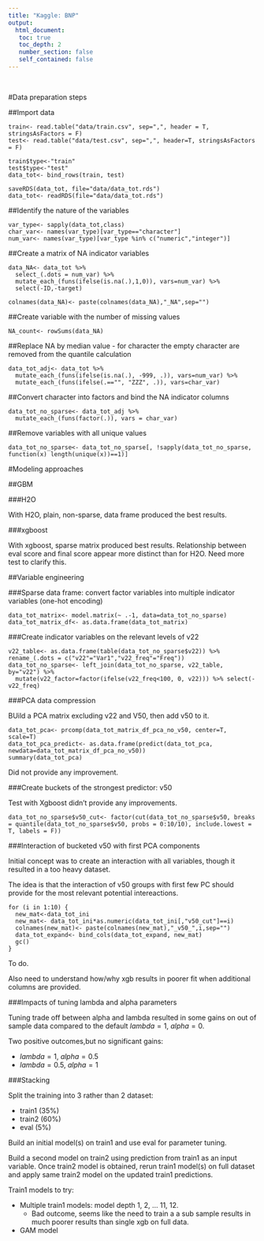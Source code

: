 ```yaml
---
title: "Kaggle: BNP"
output: 
  html_document:
   toc: true
   toc_depth: 2
   number_section: false
   self_contained: false
---
```


\ 

#Data preparation steps

##Import data

```
train<- read.table("data/train.csv", sep=",", header = T, stringsAsFactors = F)
test<- read.table("data/test.csv", sep=",", header=T, stringsAsFactors = F)

train$type<-"train"
test$type<-"test"
data_tot<- bind_rows(train, test)

saveRDS(data_tot, file="data/data_tot.rds")
data_tot<- readRDS(file="data/data_tot.rds")
```


##Identify the nature of the variables

```
var_type<- sapply(data_tot,class)
char_var<- names(var_type)[var_type=="character"]
num_var<- names(var_type)[var_type %in% c("numeric","integer")]
```

##Create a matrix of NA indicator variables

```
data_NA<- data_tot %>% 
  select_(.dots = num_var) %>% 
  mutate_each_(funs(ifelse(is.na(.),1,0)), vars=num_var) %>% 
  select(-ID,-target)
  
colnames(data_NA)<- paste(colnames(data_NA),"_NA",sep="")
```

##Create variable with the number of missing values

```
NA_count<- rowSums(data_NA)
```


##Replace NA by median value - for character the empty character are removed from the quantile calculation

```
data_tot_adj<- data_tot %>% 
  mutate_each_(funs(ifelse(is.na(.), -999, .)), vars=num_var) %>% 
  mutate_each_(funs(ifelse(.=="", "ZZZ", .)), vars=char_var)
``` 

##Convert character into factors and bind the NA indicator columns

```
data_tot_no_sparse<- data_tot_adj %>% 
  mutate_each_(funs(factor(.)), vars = char_var) 
```


##Remove variables with all unique values

```
data_tot_no_sparse<- data_tot_no_sparse[, !sapply(data_tot_no_sparse, function(x) length(unique(x))==1)]
```

#Modeling approaches

##GBM

###H2O

With H2O, plain, non-sparse, data frame produced the best results. 

###xgboost

With xgboost, sparse matrix produced best results. Relationship between eval score and final score appear more distinct than for H2O. Need more test to clarify this. 


##Variable engineering

###Sparse data frame: convert factor variables into multiple indicator variables (one-hot encoding)

```
data_tot_matrix<- model.matrix(~ .-1, data=data_tot_no_sparse)
data_tot_matrix_df<- as.data.frame(data_tot_matrix)
```

###Create indicator variables on the relevant levels of v22

```
v22_table<- as.data.frame(table(data_tot_no_sparse$v22)) %>% rename_(.dots = c("v22"="Var1","v22_freq"="Freq"))
data_tot_no_sparse<- left_join(data_tot_no_sparse, v22_table, by="v22") %>% 
  mutate(v22_factor=factor(ifelse(v22_freq<100, 0, v22))) %>% select(-v22_freq)
```


###PCA data compression

BUild a PCA matrix excluding v22 and V50, then add v50 to it. 

```
data_tot_pca<- prcomp(data_tot_matrix_df_pca_no_v50, center=T, scale=T)
data_tot_pca_predict<- as.data.frame(predict(data_tot_pca, newdata=data_tot_matrix_df_pca_no_v50))
summary(data_tot_pca)
```

Did not provide any improvement. 

###Create buckets of the strongest predictor: v50

Test with Xgboost didn't provide any improvements.

```
data_tot_no_sparse$v50_cut<- factor(cut(data_tot_no_sparse$v50, breaks = quantile(data_tot_no_sparse$v50, probs = 0:10/10), include.lowest = T, labels = F))
```

###Interaction of bucketed v50 with first PCA components

Initial concept was to create an interaction with all variables, though it resulted in a too heavy dataset. 

The idea is that the interaction of v50 groups with first few PC should provide for the most relevant potential intereactions. 

```
for (i in 1:10) {
  new_mat<-data_tot_ini
  new_mat<- data_tot_ini*as.numeric(data_tot_ini[,"v50_cut"]==i)
  colnames(new_mat)<- paste(colnames(new_mat),"_v50_",i,sep="")
  data_tot_expand<- bind_cols(data_tot_expand, new_mat)
  gc()
}
```

To do.

Also need to understand how/why xgb results in poorer fit when additional columns are provided. 


###Impacts of tuning lambda and alpha parameters

Tuning trade off between alpha and lambda resulted in some gains on out of sample data compared to the default $lambda=1$, $alpha=0$. 

Two positive outcomes,but no significant gains: 

-  $lambda=1$, $alpha=0.5$
-  $lambda=0.5$, $alpha=1$


###Stacking

Split the training into 3 rather than 2 dataset: 

  - train1 (35%)
  - train2 (60%)
  - eval (5%)

Build an initial model(s) on train1 and use eval for parameter tuning. 

Build a second model on train2 using prediction from train1 as an input variable. 
Once train2 model is obtained, rerun train1 model(s) on full dataset and apply same train2 model on the updated train1 predictions. 

Train1 models to try:  

  - Multiple train1 models: model depth 1, 2, ... 11, 12.  
      - Bad outcome, seems like the need to train a a sub sample results in much poorer results than single xgb on full data. 
  - GAM model

\ 

